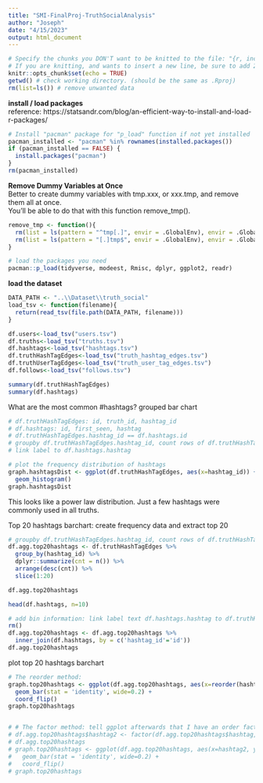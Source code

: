 ```yaml
---
title: "SMI-FinalProj-TruthSocialAnalysis"
author: "Joseph"
date: "4/15/2023"
output: html_document
---
```


```r
# Specify the chunks you DON'T want to be knitted to the file: "{r, include=FALSE}"
# If you are knitting, and wants to insert a new line, be sure to add 2 whitespaces at the end in the text.  
knitr::opts_chunk$set(echo = TRUE)
getwd() # check working directory. (should be the same as .Rproj)
rm(list=ls()) # remove unwanted data
```

**install / load packages**  
reference: https://statsandr.com/blog/an-efficient-way-to-install-and-load-r-packages/
```r
# Install "pacman" package for "p_load" function if not yet installed
pacman_installed <- "pacman" %in% rownames(installed.packages())
if (pacman_installed == FALSE) {
  install.packages("pacman")
}
rm(pacman_installed)
```

**Remove Dummy Variables at Once**  
Better to create dummy variables with tmp.xxx, or xxx.tmp, and remove them all at once.  
You'll be able to do that with this function remove_tmp().  
```r
remove_tmp <- function(){
  rm(list = ls(pattern = "^tmp[.]", envir = .GlobalEnv), envir = .GlobalEnv)
  rm(list = ls(pattern = "[.]tmp$", envir = .GlobalEnv), envir = .GlobalEnv)
}
```

```r
# load the packages you need
pacman::p_load(tidyverse, modeest, Rmisc, dplyr, ggplot2, readr)
```

**load the dataset**
```r
DATA_PATH <- "..\\Dataset\\truth_social"
load_tsv <- function(filename){
  return(read_tsv(file.path(DATA_PATH, filename)))
}
```

```r
df.users<-load_tsv("users.tsv")
df.truths<-load_tsv("truths.tsv")
df.hashtags<-load_tsv("hashtags.tsv")
df.truthHashTagEdges<-load_tsv("truth_hashtag_edges.tsv")
df.truthUserTagEdges<-load_tsv("truth_user_tag_edges.tsv")
df.follows<-load_tsv("follows.tsv")
```

```r
summary(df.truthHashTagEdges)
summary(df.hashtags)
```

What are the most common #hashtags? grouped bar chart
```r
# df.truthHashTagEdges: id, truth_id, hashtag_id
# df.hashtags: id, first_seen, hashtag
# df.truthHashTagEdges.hashtag_id == df.hashtags.id
# groupby df.truthHashTagEdges.hashtag_id, count rows of df.truthHashTagEdges
# link label to df.hashtags.hashtag

# plot the frequency distribution of hashtags
graph.hashtagsDist <- ggplot(df.truthHashTagEdges, aes(x=hashtag_id)) +
  geom_histogram()
graph.hashtagsDist
```
This looks like a power law distribution.  Just a few hashtags were commonly used in all truths.  


Top 20 hashtags barchart: 
create frequency data and extract top 20
```r
# groupby df.truthHashTagEdges.hashtag_id, count rows of df.truthHashTagEdges, get top20 counts hashtag_id, count
df.agg.top20hashtags <- df.truthHashTagEdges %>%
  group_by(hashtag_id) %>%
  dplyr::summarize(cnt = n()) %>%
  arrange(desc(cnt)) %>%
  slice(1:20)

df.agg.top20hashtags

```

```r
head(df.hashtags, n=10)
```

```r
# add bin information: link label text df.hashtags.hashtag to df.truthHashTagEdges.hashtag_id
rm()
df.agg.top20hashtags <- df.agg.top20hashtags %>%
  inner_join(df.hashtags, by = c('hashtag_id'='id'))
df.agg.top20hashtags
```

plot top 20 hashtags barchart
```r
# The reorder method: 
graph.top20hashtags <- ggplot(df.agg.top20hashtags, aes(x=reorder(hashtag, +cnt), y=cnt)) +
  geom_bar(stat = 'identity', wide=0.2) +
  coord_flip()
graph.top20hashtags


# # The factor method: tell ggplot afterwards that I have an order factor already
# df.agg.top20hashtags$hashtag2 <- factor(df.agg.top20hashtags$hashtag, levels = df.agg.top20hashtags$hashtag[order(df.agg.top20hashtags$cnt, decreasing = FALSE)])
# df.agg.top20hashtags
# graph.top20hashtags <- ggplot(df.agg.top20hashtags, aes(x=hashtag2, y=cnt)) +
#   geom_bar(stat = 'identity', wide=0.2) +
#   coord_flip()
# graph.top20hashtags
```























